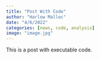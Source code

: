 ```yaml
---
title: "Post With Code"
author: "Harlow Malloc"
date: "4/6/2022"
categories: [news, code, analysis]
image: "image.jpg"
---
```


This is a post with executable code.
